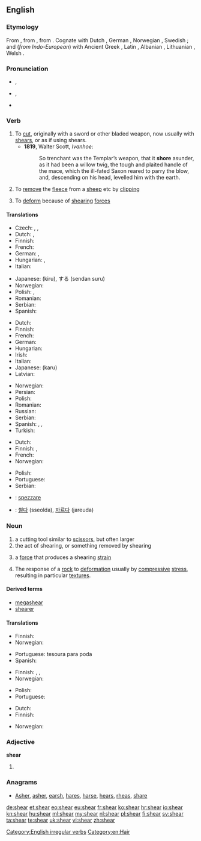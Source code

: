 ==English==
{{wikipedia}}

===Etymology===
From {{etyl|ang|en}} {{term|scieran|lang=ang}}, from {{proto|Germanic|skeranan|lang=en}}, from {{proto|Indo-European|ker-||sker-|lang=en}}.  Cognate with Dutch {{term|scheren|lang=nl}}, German {{term|scheren|lang=de}}, Norwegian {{term|skjære|lang=no}}, Swedish {{term|skära|lang=sv}}; and (''from Indo-European'') with Ancient Greek {{term|κείρω||I cut off|tr=keirō|lang=grc|sc=polytonic}}, Latin {{term|caro||flesh|lang=la}}, Albanian {{term|harr||to cut, to mow|lang=sq}}, Lithuanian {{term|skìrti||separate|lang=lt}}, Welsh {{term|ysgar||separate|lang=cy}}.

===Pronunciation===
* {{a|UK}} {{IPA|/ʃɪə(ɹ)/}}, {{X-SAMPA|/SI(r)/}}
*: {{rhymes|ɪə(r)}}
* {{a|US}} {{IPA|/ʃiɹ/}}, {{X-SAMPA|/Sir/}}
*: {{rhymes|ir}}
*: {{audio|en-us-sheer.ogg|Audio (US)}}
* {{homophones|sheer}}

===Verb===
{{en-verb|shears|shearing|'''[[sheared]]''' ''or'' '''[[shore]]'''|'''[[shorn]] '''or''' [[sheared]]'''}}

# To [[cut]], originally with a sword or other bladed weapon, now usually with [[shears]], or as if using shears.
#* '''1819''', Walter Scott, ''Ivanhoe'':
#*: So trenchant was the Templar’s weapon, that it '''shore''' asunder, as it had been a willow twig, the tough and plaited handle of the mace, which the ill-fated Saxon reared to parry the blow, and, descending on his head, levelled him with the earth.
# To [[remove]] the [[fleece]] from a [[sheep]] etc by [[clipping]]
# {{physics}} To [[deform]] because of [[shearing]] [[force]]s

====Translations====
{{trans-top|to cut}}
* Czech: {{t-|cs|stříhat}}, {{t|cs|ostříhat}}, {{t|cs|ustřihnout}}
* Dutch: {{t|nl|afsnijden}}, {{t+|nl|knippen}}
* Finnish: {{t-|fi|viiltää}}
* French: {{t|fr|couper}}
* German: {{t+|de|abschneiden}}, {{t+|de|schneiden}}
* Hungarian: {{t+|hu|vág}}, {{t|hu|levág}}
* Italian: {{t+|it|tagliare}}
{{trans-mid}}
* Japanese: {{t+|ja|切る}} (kiru), {{t+|ja|剪断}}する (sendan suru)
* Norwegian: {{t+|no|klippe}}
* Polish: {{t|pl|ciąć}}, {{t|pl|ścinać}}
* Romanian: {{t-|ro|tunde}}
* Serbian: {{t|sr|исећи|tr=iseći|sc=Cyrl}}
* Spanish: {{t|es|cizallar}}
{{trans-bottom}}

{{trans-top|to remove the fleece from a sheep}}
* Dutch: {{t+|nl|scheren}}
* Finnish: {{t+|fi|keritä}}
* French: {{t+|fr|tondre}}
* German: {{t+|de|scheren}}
* Hungarian: {{t|hu|megnyír}}
* Irish: {{t|ga|lom}}
* Italian: {{t+|it|tosare}}
* Japanese: {{t+|ja|刈る}} (karu)
* Latvian: {{t|lv|cirpt}}
{{trans-mid}}
* Norwegian: {{t+|no|klippe}}
* Persian: {{t|fa|کوتاه کردن|xs=Persian}}
* Polish: {{t|pl|strzyc}}
* Romanian: {{t-|ro|tunde}}
* Russian: {{t|ru|стричь}}
* Serbian: {{t|sr|стригати|tr=strigati|sc=Cyrl}}
* Spanish: {{t+|es|esquilar}}, {{t+|es|tonsurar}}, {{t+|es|tundir}}
* Turkish: {{t|tr|kırkmak}}
{{trans-bottom}}

{{trans-top|to deform because of shearing forces}}
* Dutch: {{t+|nl|afschuiven}}
* Finnish: {{t+|fi|leikata}},  {{t-|fi|leikkautua}}
* French: {{t|fr|cisailler}}
* Norwegian: {{t+|no|klippe}}
{{trans-mid}}
* Polish: {{t|pl|ścinać}}
* Portuguese: {{t|pt|cisalhar}}
* Serbian: {{t|sr|извити|tr=izviti|sc=Cyrl}}
{{trans-bottom}}

{{checktrans-top}}
* {{ttbc|it}}: [[spezzare]]
{{trans-mid}}
* {{ttbc|ko}}: [[썰다]] (sseolda), [[자르다]] (jareuda)
{{trans-bottom}}

===Noun===
{{en-noun}}

# a cutting tool similar to [[scissors]], but often larger
# the act of shearing, or something removed by shearing
# {{physics}} a [[force]] that produces a shearing [[strain]]
# {{geology}} The response of a [[rock]] to [[deformation]] usually by [[compressive]] [[stress]], resulting in particular [[texture]]s.

====Derived terms====
* [[megashear]]
* [[shearer]]

====Translations====
{{trans-top|a cutting tool similar to scissors}}
* Finnish: {{t|fi|keritsimet|p}}
* Norwegian: {{t-|no|bøylesaks|c}}
{{trans-mid}}
* Portuguese: tesoura para poda
* Spanish: {{t|es|cizalla|f}}
{{trans-bottom}}

{{trans-top|the act of shearing, or something removed by shearing}}
* Finnish: {{t-|fi|leikkaus}},  {{t+|fi|leike}},  {{t-|fi|leikkuu}}
* Norwegian: {{t-|no|klipp|m}}
{{trans-mid}}
* Polish: {{t|pl|ścinanie|n}}
* Portuguese: {{t-|pt|poda}}
{{trans-bottom}}

{{trans-top|a force that produces a shearing strain}}
* Dutch: {{t+|nl|afschuifkracht|m}}
* Finnish: {{t|fi|leikkausvoima}}
{{trans-mid}}
* Norwegian: {{t-|no|klipp|n}}
{{trans-bottom}}

===Adjective===
'''shear'''

# {{misspelling of|sheer}}

===Anagrams===
* [[Asher#English|Asher]], [[asher#English|asher]], [[earsh#English|earsh]], [[hares#English|hares]], [[harse#English|harse]], [[hears#English|hears]], [[rheas#English|rheas]], [[share#English|share]]

[[Category:English irregular verbs]]
[[Category:en:Hair]]

[[de:shear]]
[[et:shear]]
[[eo:shear]]
[[eu:shear]]
[[fr:shear]]
[[ko:shear]]
[[hr:shear]]
[[io:shear]]
[[kn:shear]]
[[hu:shear]]
[[ml:shear]]
[[my:shear]]
[[nl:shear]]
[[pl:shear]]
[[fi:shear]]
[[sv:shear]]
[[ta:shear]]
[[te:shear]]
[[uk:shear]]
[[vi:shear]]
[[zh:shear]]